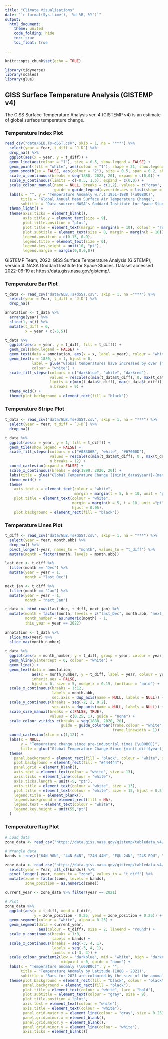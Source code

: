 ```yaml
---
title: "Climate Visualisations"
date: "`r format(Sys.time(), '%d %B, %Y')`"
output: 
  html_document:
    theme: united
    code_folding: hide
    toc: true
    toc_float: true
    
---
```


```r
knitr::opts_chunk$set(echo = TRUE)

library(tidyverse)
library(scales)
library(glue)
```

## GISS Surface Temperature Analysis (GISTEMP v4)

The GISS Surface Temperature Analysis ver. 4 (GISTEMP v4) is an estimate of global surface temperature change.

### Temperature Index Plot

```r

read_csv("data/GLB.Ts+dSST.csv", skip = 1, na = "***") %>% 
  select(year = Year, t_diff = `J-D`) %>% 
  drop_na() %>% 
  ggplot(aes(x = year, y = t_diff)) +
  geom_line(aes(colour = "1"), size = 0.5, show.legend = FALSE) +
  geom_point(fill = "white", aes(colour = "1"), shape = 21, show.legend = TRUE) +
  geom_smooth(se = FALSE, aes(colour = "2"), size = 0.5, span = 0.2, show.legend = FALSE) + 
  scale_x_continuous(breaks = seq(1880, 2023, 20), expand = c(0,0)) +
  scale_y_continuous(limits = c(-0.5, 1.5), expand = c(0,0)) +
  scale_colour_manual(name = NULL, breaks = c(1,2), values = c("gray", "black"), labels = c("Annual mean", "Loess smoothing"),
                      guide = guide_legend(override.aes = list(shape = 15, size = 5))) +
  labs(x = "", y = "Temperature Anomaly w.r.t 1951-1980 (\u00B0C)",
       title = "Global Annual Mean Surface Air Temperature Change",
       subtitle = "Data source: NASA's Goddard Institute for Space Studies (GISS).\nCredit: NASA/GISS") +
  theme_light() +
  theme(axis.ticks = element_blank(),
        axis.title.y = element_text(size = 9),
        plot.title.position = "plot",
        plot.title = element_text(margin = margin(b = 10), colour = "red", face = "bold"),
        plot.subtitle = element_text(size = 8, margin = margin(b = 10)),
        legend.position = c(0.15, 0.9),
        legend.title = element_text(size = 0),
        legend.key.height = unit(10, "pt"),
        legend.margin = margin(0,0,0,0))

```

GISTEMP Team, 2022: GISS Surface Temperature Analysis (GISTEMP), version 4. NASA Goddard Institute for Space Studies. Dataset accessed 2022-06-19 at https://data.giss.nasa.gov/gistemp/.

### Temperature Bar Plot

```r

t_data <- read_csv("data/GLB.Ts+dSST.csv", skip = 1, na ="***") %>%
  select(year = Year, t_diff = `J-D`) %>% 
  drop_na()

annotation <- t_data %>% 
  arrange(year) %>% 
  slice(1, n()) %>% 
  mutate(t_diff = 0,
         x = year + c(-5,5))

t_data %>% 
  ggplot(aes(x = year, y = t_diff, fill = t_diff)) +
  geom_col(show.legend = FALSE) +
  geom_text(data = annotation, aes(x = x, label = year), colour = "white") +
  geom_text(x = 1880, y = 1, hjust = 0,
            label = glue("Global temperatures have increased by over {max(t_data$t_diff)}\u00B0C since {min(t_data$year)}"),
            colour = "white") +
  scale_fill_stepsn(colours = c("darkblue", "white", "darkred"),
                    values = rescale(c(min(t_data$t_diff), 0, max(t_data$t_diff))),
                    limits = c(min(t_data$t_diff), max(t_data$t_diff)),
                    n.breaks = 9) +
  theme_void() +
  theme(plot.background = element_rect(fill = "black"))

```

### Temperature Stripe Plot

```r

t_data <- read_csv("data/GLB.Ts+dSST.csv", skip = 1, na = "***") %>% 
  select(year = Year, t_diff = `J-D`) %>% 
  drop_na()

t_data %>% 
  ggplot(aes(x = year, y = 1, fill = t_diff)) +
  geom_tile(show.legend = FALSE) +
  scale_fill_stepsn(colours = c("#08306B", "white", "#67000D"),
                    values = rescale(c(min(t_data$t_diff), 0 , max(t_data$t_diff))),
                    n.breaks = 12) +
  coord_cartesian(expand = FALSE) +
  scale_x_continuous(breaks = seq(1890, 2020, 20)) +
  labs(title = glue("Global Temperature Change ({min(t_data$year)}-{max(t_data$year)})")) +
  theme_void() +
  theme(
    axis.text.x = element_text(colour = "white",
                               margin = margin(t = 5, b = 10, unit = "pt")),
    plot.title = element_text(colour = "white",
                              margin = margin(b = 5, t = 10, unit ="pt"),
                              hjust = 0.05),
    plot.background = element_rect(fill = "black"))

```

### Temperature Lines Plot

```r

t_diff <- read_csv("data/GLB.Ts+dSST.csv", skip = 1, na = "***") %>% 
  select(year = Year, month.abb) %>% 
  drop_na() %>% 
  pivot_longer(-year, names_to = "month", values_to = "t_diff") %>% 
  mutate(month = factor(month, levels = month.abb))

last_dec <- t_diff %>% 
  filter(month == "Dec") %>% 
  mutate(year = year + 1,
         month = "last_Dec")

next_jan <- t_diff %>% 
  filter(month == "Jan") %>% 
  mutate(year = year - 1,
         month = "next_Jan")

t_data <- bind_rows(last_dec, t_diff, next_jan) %>% 
  mutate(month = factor(month, levels = c("last_Dec", month.abb, "next_Jan")),
         month_number = as.numeric(month) - 1,
         this_year = year == 2022)

annotation <- t_data %>% 
  slice_max(year) %>% 
  slice_max(month_number)
  
t_data %>% 
  ggplot(aes(x = month_number, y = t_diff, group = year, colour = year, size = this_year)) +
  geom_hline(yintercept = 0, colour = "white") +
  geom_line() +
  geom_text(data = annotation,
            aes(x = month_number, y = t_diff, label = year, colour = year), 
            inherit.aes = FALSE,
            hjust = 0, size = 5, nudge_x = 0.15, fontface = "bold") +
  scale_x_continuous(breaks = 1:12,
                     labels = month.abb,
                     sec.axis = dup_axis(name = NULL, labels = NULL)) +
  scale_y_continuous(breaks = seq(-2, 2, 0.2),
                     sec.axis = dup_axis(name = NULL, labels = NULL)) +
  scale_size_manual(breaks = c(FALSE, TRUE),
                    values = c(0.25, 1), guide = "none") +
  scale_colour_viridis_c(breaks = seq(1880, 2020, 20),
                         guide = guide_colorbar(frame.colour = "white", 
                                                frame.linewidth = 1)) +
  coord_cartesian(xlim = c(1,12)) +
  labs(x = NULL,
       y = "Temperature change since pre-industrial times [\u00B0C]",
       title = glue("Global Temperature Change Since {min(t_diff$year)} (monthly)")) +
  theme(
    panel.background = element_rect(fill = "black", colour = "white", size = 1),
    plot.background = element_rect(fill = "#444444"),
    panel.grid = element_blank(),
    axis.text = element_text(colour = "white", size = 13),
    axis.ticks = element_line(colour = "white"),
    axis.ticks.length = unit(-5, "pt"),
    axis.title = element_text(colour = "white", size = 13),
    plot.title = element_text(colour = "white", size = 15, hjust = 0.5),
    legend.title = element_blank(),
    legend.background = element_rect(fill = NA),
    legend.text = element_text(colour = "white"),
    legend.key.height = unit(55,"pt")
  )

```

### Temperature Rug Plot

```r

# Load data
zone_data <- read_csv("https://data.giss.nasa.gov/gistemp/tabledata_v4/ZonAnn.Ts+dSST.csv")

# Wrangle data
bands <- rev(c("64N-90N", "44N-64N", "24N-44N", "EQU-24N", "24S-EQU", "44S-24S", "64S-44S", "90S-64S"))

zone_data <- read_csv("https://data.giss.nasa.gov/gistemp/tabledata_v4/ZonAnn.Ts+dSST.csv") %>%
  select(year = Year, all_of(bands)) %>%
  pivot_longer(-year, names_to = "zone", values_to = "t_diff") %>%
  mutate(zone = factor(zone, levels = bands),
         zone_position = as.numeric(zone))

current_year <- zone_data %>% filter(year == 2021)

# Plot
zone_data %>%
  ggplot(aes(x = t_diff, xend = t_diff,
             y = zone_position - 0.25, yend = zone_position + 0.25)) +
  geom_segment(colour = "white", alpha = 0.25) +
  geom_segment(data = current_year,
               aes(colour = t_diff), size = 2, lineend = "round") +
  scale_y_continuous(breaks = 1:8,
                     labels = bands) +
  scale_x_continuous(breaks = seq(-3, 4, 1),
                     labels = seq(-3, 4, 1),
                     limits = c(-3, 4)) +
  scale_colour_gradient2(low = "darkblue", mid = "white", high = "darkred",
                         midpoint = 0, guide = "none") +
  labs(x = "Temperature anomaly (\u00B0C)", y = "",
       title = "Temperature Anomaly by Latitude (1880 - 2021)",
       subtitle = "Bars for 2021 are coloured by the size of the anomaly") +
  theme(plot.background = element_rect(fill = "black", colour = "black"),
        panel.background = element_rect(fill = "black"),
        plot.title = element_text(colour = "white", face = "bold"),
        plot.subtitle = element_text(colour = "gray", size = 9),
        plot.title.position = "plot",
        axis.text = element_text(colour = "white"),
        axis.title = element_text(colour = "white"),
        panel.grid.major.x = element_line(colour = "gray", size = 0.25),
        panel.grid.minor.x = element_blank(),
        panel.grid.major.y = element_blank(),
        panel.grid.minor.y = element_line(colour = "white"),
        axis.ticks = element_blank())

```

